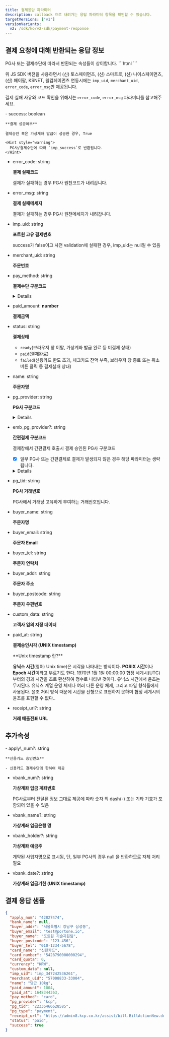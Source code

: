 ```yaml
---
title: 결제응답 파라미터
description: callback 으로 내려가는 응답 파라미터 항목을 확인할 수 있습니다.
targetVersions: ["v1"]
versionVariants:
  v2: /sdk/ko/v2-sdk/payment-response
---
```



## 결제 요청에 대해 반환되는 응답 정보

<Hint style="info">
  PG사 또는 결제수단에 따라서 반환되는 속성들이 상이합니다.
</Hint>

<Hint style="warning">
  ```html
  <script src="https://cdn.iamport.kr/v1/iamport.js"></script>
  ```

  위 JS SDK 버전을 사용하면서 (신) 토스페이먼츠, (신) 스마트로, (신) 나이스페이먼츠, (신) 페이팔, KSNET, 웰컴페이먼츠 연동시에는
  `imp_uid`, `merchant_uid`, `error_code`, `error_msg`만 제공됩니다.

  결제 실패 사유와 코드 확인을 위해서는 `error_code`, `error_msg` 파라미터를 참고해주세요.
</Hint>

<Parameter flatten heading={3}>
  - success: boolean

    **결제 성공여부**

    결제승인 혹은 가상계좌 발급이 성공한 경우, True

    <Hint style="warning">
      PG사/결제수단에 따라 `imp_success`로 반환됩니다.
    </Hint>

  - error\_code: string

    **결제 실패코드**

    결제가 실패하는 경우 PG사 원천코드가 내려갑니다.

  - error\_msg: string

    **결제 실패메세지**

    결제가 실패하는 경우 PG사 원천메세지가 내려갑니다.

  - imp\_uid: string

    **포트원 고유 결제번호**

    success가 false이고 사전 validation에 실패한 경우, imp\_uid는 null일 수 있음

  - merchant\_uid: string

    **주문번호**

  - pay\_method: string

    **결제수단 구분코드**

    <Details>
      <Details.Summary>상세코드 확인하기</Details.Summary>

      <Details.Content>
        - `card` (신용카드)
        - `trans`(실시간 계좌이체)
        - `vbank`(가상계좌)
        - `phone`(휴대폰 소액결제)
        - `cultureland`(컬쳐랜드 상품권 (구.문화상품권))
        - `smartculture`(스마트문상 (게임 문화 상품권))
        - `booknlife`(도서 문화 상품권)
        - `culturegift`(문화상품권)
        - `samsung`(삼성페이)
        - `kakaopay`(카카오페이)
        - `naverpay`(네이버페이)
        - `payco`(페이코)
        - `lpay`(L페이)
        - `ssgpay`(SSG페이)
        - `tosspay`(토스페이)
        - `applepay`(애플페이)
        - `pinpay`(핀페이)
        - `skpay`(11Pay (구.SKPay))
        - `wechat`(위쳇페이)
        - `alipay`(알리페이)
        - `unionpay`(유니온페이)
        - `tenpay`(텐페이)
        - `paysbuy`(페이스바이)
        - `econtext`(편의점 결제)
        - `molpay`(MOL페이)
        - `point`(베네피아 포인트 등 포인트 결제)
        - `paypal`(페이팔)
        - `toss_brandpay`(토스페이먼츠 브랜드페이)
        - `naverpay_card`(네이버페이 - 카드)
        - `naverpay_point`(네이버페이 - 포인트)
      </Details.Content>
    </Details>

  - paid\_amount: **number**

    **결제금액**

  - status: string

    **결제상태**

    - `ready`(브라우저 창 이탈, 가상계좌 발급 완료 등 미결제 상태)
    - `paid`(결제완료)
    - `failed`(신용카드 한도 초과, 체크카드 잔액 부족, 브라우저 창 종료 또는 취소 버튼 클릭 등 결제실패 상태)

  - name: string

    **주문자명**

  - pg\_provider: string

    **PG사 구분코드**

    <Details>
      <Details.Summary>상세코드 확인하기</Details.Summary>

      <Details.Content>
        - `html5_inicis`(이니시스웹표준)
        - `inicis`(이니시스ActiveX결제창)
        - `kcp`(NHN KCP)
        - `kcp_billing`(NHN KCP 정기결제)
        - `uplus`((구) 토스페이먼츠(구 LG U+))
        - `nice`((구) 나이스페이먼츠)
        - `kicc`(한국정보통신)
        - `kakaopay`(카카오페이)
        - `danal`(다날 휴대폰 소액결제)
        - `danal_tpay`(다날 일반결제)
        - `mobilians`(모빌리언스)
        - `payco`(페이코)
        - `paypal`((구) 페이팔)
        - `eximbay`(엑심베이)
        - `naverpay`(네이버페이-결제형)
        - `naverco`(네이버페이-주문형)
        - `smilepay`(스마일페이)
        - `paymentwall`(페이먼트월)
        - `eximbay`(엑심베이)
        - `tosspay`(토스페이)
        - `smartro`((구) 스마트로)
        - `settle`(세틀뱅크)
        - `settle_acc`(세틀뱅크 내통장 결제)
        - `daou`(키움페이 (구. 페이조아))
        - `tosspayments` ((신) 토스페이먼츠)
        - `paypal_v2`((신) 페이팔)
        - `nice_v2`((신) 나이스페이먼츠)
        - `smartro_v2`((신) 스마트로)
        - `toss_brandpay`(토스페이먼츠 브랜드페이)
        - `welcome` (웰컴페이먼츠)
      </Details.Content>
    </Details>

  - emb\_pg\_provider?: string

    **간편결제 구분코드**

    결제창에서 간편결제 호출시 결제 승인된 PG사 구분코드

    - [x] 일부 PG사 또는 간편결제로 결제가 발생되지 않은 경우 해당 파라미터는 생략됩니다.

    <Details>
      <Details.Summary>상세코드 확인하기</Details.Summary>

      <Details.Content>
        - naverpay
        - kakopay
        - payco
        - samsungpay
        - ssgpay
        - lpay
        - applepay
        - pinpay
        - tosspay
        - skpay
        - toss\_brandpay
      </Details.Content>
    </Details>

  - pg\_tid: string

    **PG사 거래번호**

    PG사에서 거래당 고유하게 부여하는 거래번호입니다.

  - buyer\_name: string

    **주문자명**

  - buyer\_email: string

    **주문자 Email**

  - buyer\_tel: string

    **주문자 연락처**

  - buyer\_addr: string

    **주문자 주소**

  - buyer\_postcode: string

    **주문자 우편번호**

  - custom\_data: string

    **고객사 임의 지정 데이터**

  - paid\_at: string

    **결제승인시각 (UNIX timestamp)**

    <Hint style="info">
      **Unix timestamp 란?**

      **유닉스 시간**(영어: Unix time)은 시각을 나타내는 방식이다. **POSIX 시간**이나 **Epoch 시간**이라고 부르기도 한다. 1970년 1월 1일 00:00:00 협정 세계시(UTC) 부터의 경과 시간을 초로 환산하여 정수로 나타낸 것이다. 유닉스 시간에서 윤초는 무시된다. 유닉스 계열 운영 체제나 여러 다른 운영 체제, 그리고 파일 형식들에서 사용된다. 윤초 처리 방식 때문에 시간을 선형으로 표현하지 못하며 협정 세계시의 윤초를 표현할 수 없다..
    </Hint>

  - receipt\_url?: string

    **거래 매출전표 URL**
</Parameter>

## 추가속성

<Parameter flatten heading={3}>
  - apply\_num?: string

    **신용카드 승인번호**

    - 신용카드 결제수단에 한하여 제공

  - vbank\_num?: string

    **가상계좌 입금 계좌번호**

    <Hint style="warning">
      PG사로부터 전달된 정보 그대로 제공에 따라 숫자 외 dash(-) 또는 기타 기호가 포함되어 있을 수 있음
    </Hint>

  - vbank\_name?: string

    **가상계좌 입금은행 명**

  - vbank\_holder?: string

    **가상계좌 예금주**

    <Hint style="warning">
      계약된 사업자명으로 표시됨, 단, 일부 PG사의 경우 null 을 반환하므로 자체 처리 필요
    </Hint>

  - vbank\_date?: string

    **가상계좌 입금기한 (UNIX timestamp)**
</Parameter>

## 결제 응답 샘플

```json title="결제 응답 sample object"
{
  "apply_num": "42827474",
  "bank_name": null,
  "buyer_addr": "서울특별시 강남구 삼성동",
  "buyer_email": "test@portone.io",
  "buyer_name": "포트원 기술지원팀",
  "buyer_postcode": "123-456",
  "buyer_tel": "010-1234-5678",
  "card_name": "신한카드",
  "card_number": "5428790000000294",
  "card_quota": 0,
  "currency": "KRW",
  "custom_data": null,
  "imp_uid": "imp_347242536261",
  "merchant_uid": "57008833-33004",
  "name": "당근 10kg",
  "paid_amount": 1004,
  "paid_at": 1648344363,
  "pay_method": "card",
  "pg_provider": "kcp",
  "pg_tid": "22336466628585",
  "pg_type": "payment",
  "receipt_url": "https://admin8.kcp.co.kr/assist/bill.BillActionNew.do?cmd=card_bill&tno=22336466628585&order_no=imp_347242536261&trade_mony=1004",
  "status": "paid",
  "success": true
}
```
